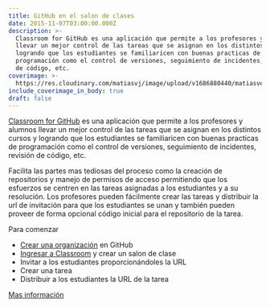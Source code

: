 ```yaml
---
title: GitHub en el salon de clases
date: 2015-11-07T03:00:00.000Z
description: >-
  Classroom for GitHub es una aplicación que permite a los profesores y alumnos
  llevar un mejor control de las tareas que se asignan en los distintos cursos y
  logrando que los estudiantes se familiaricen con buenas practicas de
  programación como el control de versiones, seguimiento de incidentes, revisión
  de código, etc.
coverimage: >-
  https://res.cloudinary.com/matiasvj/image/upload/v1686880440/matiasverdier.com/classroom_ppfm4t.png
include_coverimage_in_body: true
draft: false
---
```


[Classroom for GitHub](https://classroom.github.com/) es una aplicación que permite a los profesores y alumnos llevar un mejor control de las tareas que se asignan en los distintos cursos y logrando que los estudiantes se familiaricen con buenas practicas de programación como el control de versiones, seguimiento de incidentes, revisión de código, etc.

Facilita las partes mas tediosas del proceso como la creación de repositorios y manejo de permisos de acceso permitiendo que los esfuerzos se centren en las tareas asignadas a los estudiantes y a su resolución. Los profesores pueden fácilmente crear las tareas y distribuir la url de invitación para que los estudiantes se unan y también pueden proveer de forma opcional código inicial para el repositorio de la tarea.

Para comenzar

* [Crear una organización](https://github.com/organizations/new) en GitHub
* [Ingresar a Classroom](https://classroom.github.com/) y crear un salon de clase
* Invitar a los estudiantes proporcionándoles la URL
* Crear una tarea
* Distribuir a los estudiantes la URL de la tarea

[Mas información](https://education.github.com/guide)
